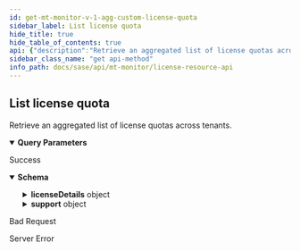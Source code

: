 ```yaml
---
id: get-mt-monitor-v-1-agg-custom-license-quota
sidebar_label: List license quota
hide_title: true
hide_table_of_contents: true
api: {"description":"Retrieve an aggregated list of license quotas across tenants.\n","operationId":"get-mt-monitor-v1-agg-custom-license-quota","parameters":[{"description":"Must be `tenant`. Using the query parameter returns all the aggregated responses for the current parent tenant and its child tenants. If not used, the results for just the current tenant are returned. \n","in":"query","name":"agg_by","schema":{"type":"string"}},{"description":"Must be `PA_ONLY`. Using the license query parameter returns all the aggregated license details for the current parent tenant and its child tenants. If not used, the results for just the current tenant are returned.                            \n","in":"query","name":"license_type","schema":{"type":"string"}}],"responses":{"200":{"content":{"application/json":{"schema":{"properties":{"licenseDetails":{"additionalProperties":{"properties":{"expiry_ts":{"description":"License expiry timestamp in UTC","format":"int64","type":"integer"},"issue_ts":{"description":"License issuance timestamp in UTC","format":"int64","type":"integer"},"license_units":{"description":"Number of license units associated with the license","format":"int32","type":"integer"},"sku":{"description":"License Edition SKU","type":"string"}},"required":["license_units","expiry_ts","issue_ts","sku"],"type":"object"},"description":"Map of <Resource Name, License Details>, where Resource Name can be one of MU, RN, CDL","type":"object"},"sub_tenant_id":{"description":"CDL Tenant Id","type":"string"},"support":{"allOf":[{"properties":{"cdl_tenant_id":{"description":"CDL Tenant Id","type":"string"},"cdl_tenant_region":{"description":"CDL Tenant Region","type":"string"},"fawkes_tenant_id":{"description":"Fawkes Tenant Id","type":"string"},"fawkes_tenant_region":{"description":"Fawkes Tenant Region","type":"string"},"pa_tenant_id":{"description":"PA Tenant Id","type":"string"},"pa_tenant_region":{"description":"PA Tenant Region","type":"string"},"panorama_tenant_id":{"description":"Panorama Tenant Id","type":"string"},"panorma_tenant_region":{"description":"Panorama Tenant Region","type":"string"}},"required":["cdl_tenant_id","pa_tenant_id","fawkes_tenant_id","panorama_tenant_id","cdl_tenant_region","pa_tenant_region","fawkes_tenant_region","panorma_tenant_region"],"type":"object"},{"description":"Tenant Ids and Region info used for opening a support ticket\n"}]},"tsg_id":{"description":"TSG Id","type":"string"}},"required":["tsg_id","sub_tenant_id","licenseDetails","support"],"type":"object"}}},"description":"Success"},"400":{"description":"Bad Request"},"500":{"description":"Server Error"}},"security":[{"Bearer":[]}],"tags":["LicenseResources"],"method":"get","path":"/mt/monitor/v1/agg/custom/license/quota","servers":[{"url":"https://api.sase.paloaltonetworks.com"}],"securitySchemes":{"Bearer":{"scheme":"bearer","type":"http"}},"info":{"contact":{},"description":"Use the License Resource API for retrieving aggregated lists across tenants for license quotas, setup status, and utilization.\n","title":"License Resource API","version":"1.0"},"postman":{"name":"List license quota","description":{"content":"Retrieve an aggregated list of license quotas across tenants.\n","type":"text/plain"},"url":{"path":["mt","monitor","v1","agg","custom","license","quota"],"host":["{{baseUrl}}"],"query":[{"disabled":false,"description":{"content":"Must be `tenant`. Using the query parameter returns all the aggregated responses for the current parent tenant and its child tenants. If not used, the results for just the current tenant are returned. \n","type":"text/plain"},"key":"agg_by","value":""},{"disabled":false,"description":{"content":"Must be `PA_ONLY`. Using the license query parameter returns all the aggregated license details for the current parent tenant and its child tenants. If not used, the results for just the current tenant are returned.                            \n","type":"text/plain"},"key":"license_type","value":""}],"variable":[]},"header":[{"key":"Accept","value":"application/json"}],"method":"GET","auth":{"type":"bearer","bearer":[{"type":"any","value":"<Bearer Token>","key":"token"}]}}}
sidebar_class_name: "get api-method"
info_path: docs/sase/api/mt-monitor/license-resource-api
---
```



## List license quota



Retrieve an aggregated list of license quotas across tenants.


<details style={{"marginBottom":"1rem"}} data-collapsed={false} open={true}><summary style={{}}><strong>Query Parameters</strong></summary><div><ul><ParamsItem className={"paramsItem"} param={{"description":"Must be `tenant`. Using the query parameter returns all the aggregated responses for the current parent tenant and its child tenants. If not used, the results for just the current tenant are returned. \n","in":"query","name":"agg_by","schema":{"type":"string"}}}></ParamsItem><ParamsItem className={"paramsItem"} param={{"description":"Must be `PA_ONLY`. Using the license query parameter returns all the aggregated license details for the current parent tenant and its child tenants. If not used, the results for just the current tenant are returned.                            \n","in":"query","name":"license_type","schema":{"type":"string"}}}></ParamsItem></ul></div></details><div><ApiTabs><TabItem label={"200"} value={"200"}><div>

Success

</div><div><MimeTabs groupId={"mime-type"}><TabItem label={"application/json"} value={"application/json"}><SchemaTabs groupId={"schema-tabs"}><TabTtem label={"Schema"} value={"Schema"}><details style={{}} data-collapsed={false} open={true}><summary style={{"textAlign":"left"}}><strong>Schema</strong></summary><div style={{"textAlign":"left","marginLeft":"1rem"}}></div><ul style={{"marginLeft":"1rem"}}><SchemaItem collapsible={true} className={"schemaItem"}><details style={{}}><summary style={{}}><strong>licenseDetails</strong><span style={{"opacity":"0.6"}}> object</span></summary><div style={{"marginLeft":"1rem"}}><div style={{"marginTop":".5rem","marginBottom":".5rem"}}>

Map of <Resource Name, License Details>, where Resource Name can be one of MU, RN, CDL

</div><li><div><code>property name*</code><span style={{"opacity":"0.6"}}> object</span></div></li></div></details></SchemaItem><SchemaItem collapsible={false} name={"sub_tenant_id"} required={false} schemaDescription={"CDL Tenant Id"} schemaName={"string"} qualifierMessage={undefined} defaultValue={undefined}></SchemaItem><SchemaItem collapsible={true} className={"schemaItem"}><details style={{}}><summary style={{}}><strong>support</strong><span style={{"opacity":"0.6"}}> object</span></summary><div style={{"marginLeft":"1rem"}}><div style={{"marginTop":".5rem","marginBottom":".5rem"}}>

Tenant Ids and Region info used for opening a support ticket


</div><SchemaItem collapsible={false} name={"cdl_tenant_id"} required={false} schemaDescription={"CDL Tenant Id"} schemaName={"string"} qualifierMessage={undefined} defaultValue={undefined}></SchemaItem><SchemaItem collapsible={false} name={"cdl_tenant_region"} required={false} schemaDescription={"CDL Tenant Region"} schemaName={"string"} qualifierMessage={undefined} defaultValue={undefined}></SchemaItem><SchemaItem collapsible={false} name={"fawkes_tenant_id"} required={false} schemaDescription={"Fawkes Tenant Id"} schemaName={"string"} qualifierMessage={undefined} defaultValue={undefined}></SchemaItem><SchemaItem collapsible={false} name={"fawkes_tenant_region"} required={false} schemaDescription={"Fawkes Tenant Region"} schemaName={"string"} qualifierMessage={undefined} defaultValue={undefined}></SchemaItem><SchemaItem collapsible={false} name={"pa_tenant_id"} required={false} schemaDescription={"PA Tenant Id"} schemaName={"string"} qualifierMessage={undefined} defaultValue={undefined}></SchemaItem><SchemaItem collapsible={false} name={"pa_tenant_region"} required={false} schemaDescription={"PA Tenant Region"} schemaName={"string"} qualifierMessage={undefined} defaultValue={undefined}></SchemaItem><SchemaItem collapsible={false} name={"panorama_tenant_id"} required={false} schemaDescription={"Panorama Tenant Id"} schemaName={"string"} qualifierMessage={undefined} defaultValue={undefined}></SchemaItem><SchemaItem collapsible={false} name={"panorma_tenant_region"} required={false} schemaDescription={"Panorama Tenant Region"} schemaName={"string"} qualifierMessage={undefined} defaultValue={undefined}></SchemaItem></div></details></SchemaItem><SchemaItem collapsible={false} name={"tsg_id"} required={false} schemaDescription={"TSG Id"} schemaName={"string"} qualifierMessage={undefined} defaultValue={undefined}></SchemaItem></ul></details></TabTtem></SchemaTabs></TabItem></MimeTabs></div></TabItem><TabItem label={"400"} value={"400"}><div>

Bad Request

</div><div></div></TabItem><TabItem label={"500"} value={"500"}><div>

Server Error

</div><div></div></TabItem></ApiTabs></div>
      